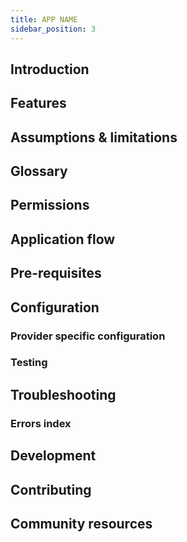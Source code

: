 ```yaml
---
title: APP NAME
sidebar_position: 3
---
```



<AppMetadata
  minSaleorVersion="3.10"
  githubUrl="https://github.com/saleor/apps/tree/main/apps/crm"
/>

## Introduction

<!--
Explain problem the app solves. Outline basic context and use cases.
-->

## Features

<!--
Highlight the most important features of the app. Mention available providers if any.
If some feature is more complicated, create a dedicated page with more details or a dedicated guide.

Add upcoming featuers with link to roadmap/github, allowing reader to vote or comment.
-->

## Assumptions & limitations

<!--
Outline assumptions and limitations of the app. What is a planned scope, what is out of scope.
Mention know problems and limitations. If possible link to github where errors and tasks are tracked.
-->

## Glossary

<!--
Describe terms used in the app. If there are no specific language, skip this chapter.
-->

## Permissions

<!--
Describe what permissions the app needs and why. If permissions are granted dynamically, mention when and what happens if they are missing.

Also describe how logged dashboard user's permissions affect app's behavior. For example "MANAGE_APPS" is needed to save app configuration.

-->

## Application flow

<!--
Describe how app works. Mention all webhooks app listens to and what happens when they are triggered.
Draw a diagram if needed.
Nest pages is some complex explanations are required
-->

## Pre-requisites

<!--
Global steps required to start using the app.
-->

## Configuration

<!--
Global configuration of the app
-->

### Provider specific configuration

<!--
If app has many providers, we assume most users will use one of them.

Mention here all the details required to configure this provider.
Mention provider-specific testing.
-->

### Testing

<!--
If applies, mention how to test if app works
-->

## Troubleshooting

<!--
Mention know issues
-->

### Errors index

<!--
List common errors that app can throw. If app returns some error code, it can be
put here with details instructions.
-->

## Development

<!--
Link to develoment guide common for every apps.

Then include specific development guide for this app.

Mention all env variables
-->

## Contributing

<!--
Link to contributing guides shared for all apps
-->

## Community resources

<!--
If any, list resources created by community.
-->
